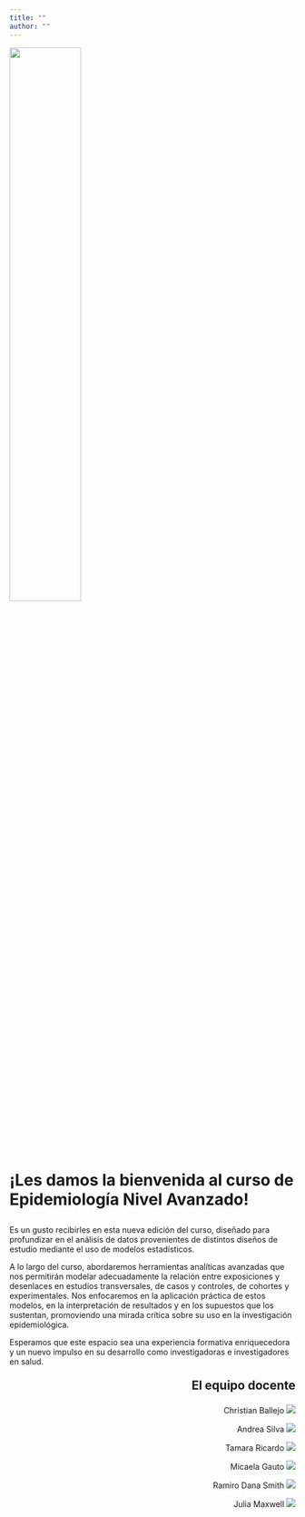 ```yaml
---
title: ""
author: ""
---
```


![](logos/logos_ine.svg){fig-align="center" width="50%"}

::: {style="font-size:2em"}
**¡Les damos la bienvenida al curso de Epidemiología Nivel Avanzado!**
:::

Es un gusto recibirles en esta nueva edición del curso, diseñado para profundizar en el análisis de datos provenientes de distintos diseños de estudio mediante el uso de modelos estadísticos.

A lo largo del curso, abordaremos herramientas analíticas avanzadas que nos permitirán modelar adecuadamente la relación entre exposiciones y desenlaces en estudios transversales, de casos y controles, de cohortes y experimentales. Nos enfocaremos en la aplicación práctica de estos modelos, en la interpretación de resultados y en los supuestos que los sustentan, promoviendo una mirada crítica sobre su uso en la investigación epidemiológica.

Esperamos que este espacio sea una experiencia formativa enriquecedora y un nuevo impulso en su desarrollo como investigadoras e investigadores en salud.

:::: {style="text-align: right;"}
::: {style="font-size: 1.5em"}
**El equipo docente**
:::

Christian Ballejo [![](https://orcid.org/sites/default/files/images/orcid_16x16.png)](https://orcid.org/0000-0002-7346-5701)

Andrea Silva [![](https://orcid.org/sites/default/files/images/orcid_16x16.png)](https://orcid.org/0000-0002-4791-9706)

Tamara Ricardo [![](https://orcid.org/sites/default/files/images/orcid_16x16.png)](https://orcid.org/0000-0002-0921-2611)

Micaela Gauto [![](https://orcid.org/sites/default/files/images/orcid_16x16.png)](https://orcid.org/0000-0003-3288-1108)

Ramiro Dana Smith [![](https://orcid.org/sites/default/files/images/orcid_16x16.png)](https://orcid.org/0009-0001-2243-3419)

Julia Maxwell [![](https://orcid.org/sites/default/files/images/orcid_16x16.png)](https://orcid.org/0009-0004-7410-1661)
::::
